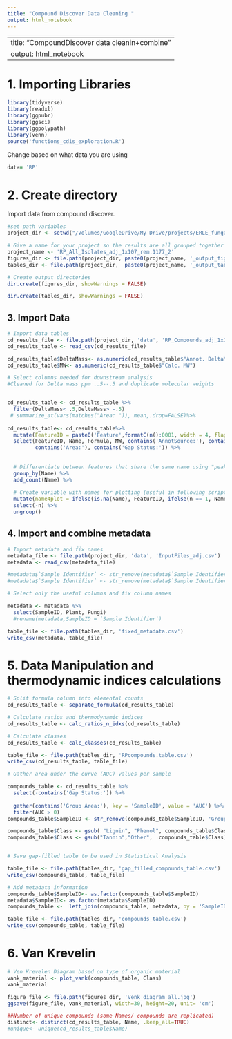 ```yaml
---
title: "Compound Discover Data Cleaning "
output: html_notebook
---
```

---
title: "CompoundDiscover data cleanin+combine"
output: html_notebook
---
# 1. Importing Libraries

```r
library(tidyverse)
library(readxl)
library(ggpubr)
library(ggsci)
library(ggpolypath)
library(venn)
source('functions_cdis_exploration.R')
```


Change based on what data you are using
```r
data= 'RP'
```

# 2. Create directory

Import data from compound discover.

```r
#set path variables
project_dir <- setwd("/Volumes/GoogleDrive/My Drive/projects/ERLE_fungal_symbionts/IsolatesAlone")

# Give a name for your project so the results are all grouped together in a directory with the same name
project_name <- 'RP_All_Isolates_adj_1x107_rem.1177_2'
figures_dir <- file.path(project_dir, paste0(project_name, '_output_figures'))
tables_dir <- file.path(project_dir,  paste0(project_name, '_output_tables'))

# Create output directories
dir.create(figures_dir, showWarnings = FALSE)

dir.create(tables_dir, showWarnings = FALSE)
```

## 3. Import Data

```r
# Import data tables
cd_results_file <- file.path(project_dir, 'data', 'RP_Compounds_adj_1x107_rem.1177_2.csv')
cd_results_table <- read_csv(cd_results_file)

cd_results_table$DeltaMass<- as.numeric(cd_results_table$"Annot. DeltaMass [ppm]")
cd_results_table$MW<- as.numeric(cd_results_table$"Calc. MW")

# Select columns needed for downstream analysis
#Cleaned for Delta mass ppm ..5--.5 and duplicate molecular weights


cd_results_table <- cd_results_table %>%
  filter(DeltaMass< .5,DeltaMass> -.5)
 # summarize_at(vars(matches("Area: ")), mean,.drop=FALSE)%>%
  
cd_results_table<- cd_results_table%>%
  mutate(FeatureID = paste0('Feature',formatC(n():0001, width = 4, flag = '0'))) %>%
  select(FeatureID, Name, Formula, MW, contains('AnnotSource:'), contains('Results'), contains('Pathways'), 
         contains('Area:'), contains('Gap Status:')) %>% 
   
  
  # Differentiate between features that share the same name using "peak#" at the end of the name
  group_by(Name) %>%
  add_count(Name) %>% 
  
  # Create variable with names for plotting (useful in following scripts)
  mutate(name4plot = ifelse(is.na(Name), FeatureID, ifelse(n == 1, Name, paste0(Name, '-peak', n():1)))) %>% 
  select(-n) %>% 
  ungroup()

```


## 4. Import and combine metadata
```r

# Import metadata and fix names
metadata_file <- file.path(project_dir, 'data', 'InputFiles_adj.csv')
metadata <- read_csv(metadata_file)

#metadata$`Sample Identifier` <- str_remove(metadata$`Sample Identifier`, 'Saleska_')
#metadata$`Sample Identifier` <- str_remove(metadata$`Sample Identifier`, '_23.*')

# Select only the useful columns and fix column names

metadata <- metadata %>% 
  select(SampleID, Plant, Fungi) 
  #rename(metadata,SampleID = `Sample Identifier`)

table_file <- file.path(tables_dir, 'fixed_metadata.csv')
write_csv(metadata, table_file)


```
# 5. Data Manipulation and thermodynamic indices calculations

```r

# Split formula column into elemental counts
cd_results_table <- separate_formula(cd_results_table)

# Calculate ratios and thermodynamic indices
cd_results_table <- calc_ratios_n_idxs(cd_results_table)

# Calculate classes
cd_results_table <- calc_classes(cd_results_table)

table_file <- file.path(tables_dir, 'RPcompounds.table.csv')
write_csv(cd_results_table, table_file)

# Gather area under the curve (AUC) values per sample

compounds_table <- cd_results_table %>% 
  select(-contains('Gap Status:')) %>% 
  
  gather(contains('Group Area:'), key = 'SampleID', value = 'AUC') %>% 
  filter(AUC > 0)
compounds_table$SampleID <- str_remove(compounds_table$SampleID, 'Group Area: ')

compounds_table$Class <- gsub( "Lignin", "Phenol", compounds_table$Class)
compounds_table$Class <- gsub("Tannin","Other",  compounds_table$Class)


# Save gap-filled table to be used in Statistical Analysis

table_file <- file.path(tables_dir, 'gap_filled_compounds_table.csv')
write_csv(compounds_table, table_file)

```

``` r
# Add metadata information
compounds_table$SampleID<- as.factor(compounds_table$SampleID)
metadata$SampleID<- as.factor(metadata$SampleID)
compounds_table <-  left_join(compounds_table, metadata, by = 'SampleID')

table_file <- file.path(tables_dir, 'compounds_table.csv')
write_csv(compounds_table, table_file)

```


# 6. Van Krevelin
```r

# Ven Krevelen Diagram based on type of organic material
vank_material <- plot_vank(compounds_table, Class)
vank_material

figure_file <- file.path(figures_dir, 'Venk_diagram_all.jpg')
ggsave(figure_file, vank_material, width=30, height=20, unit= 'cm')

```

```r
##Number of unique compounds (some Names/ compounds are replicated)
distinct<- distinct(cd_results_table, Name, .keep_all=TRUE)
#unique<- unique(cd_results_table$Name)
```